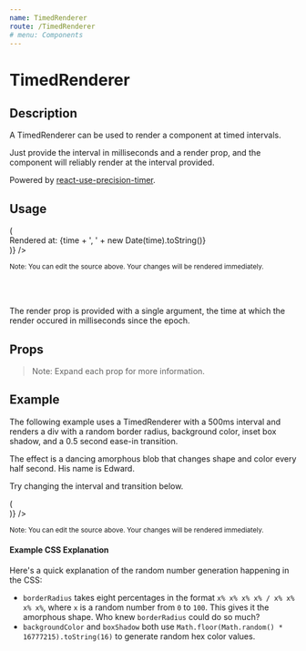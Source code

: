 ```yaml
---
name: TimedRenderer
route: /TimedRenderer
# menu: Components
---
```



<h1>TimedRenderer</h1>

## Description

A TimedRenderer can be used to render a component at timed intervals.

Just provide the interval in milliseconds and a render prop, and the component will reliably render at the interval provided.

Powered by [react-use-precision-timer](https://github.com/devboldly/react-use-precision-timer).

## Usage

<Playground>
  <TimedRenderer
    interval={1000}
    render={time => (
      <div>Rendered at: {time + ', ' + new Date(time).toString()}</div>
    )}
  />
</Playground>

<small>Note: You can edit the source above. Your changes will be rendered immediately.</small>

<br/><br/>

The render prop is provided with a single argument, the time at which the render occured in milliseconds since the epoch.

## Props

<Props of={TimedRenderer} />

> Note: Expand each prop for more information.


## Example

The following example uses a TimedRenderer with a 500ms interval and renders a div with a random border radius, background color, inset box shadow, and a 0.5 second ease-in transition. 

The effect is a dancing amorphous blob that changes shape and color every half second. His name is Edward. 

Try changing the interval and transition below.

<Playground>
  <TimedRenderer
    interval={500}
    render={time => (
      <div
        style={{
          width: `140px`,
          height: `100px`,
          transition: `all 0.5s ease-in`,
          borderRadius: `${Math.floor(Math.random() * 101)}% ${Math.floor(
            Math.random() * 101,
          )}% ${Math.floor(Math.random() * 101)}% ${Math.floor(
            Math.random() * 101,
          )}% / ${Math.floor(Math.random() * 101)}% ${Math.floor(
            Math.random() * 101,
          )}% ${Math.floor(Math.random() * 101)}% ${Math.floor(
            Math.random() * 101,
          )}%`,
          backgroundColor: `#${Math.floor(Math.random() * 16777215).toString(
            16,
          )}`,
          boxShadow: `inset 0 0 0 5px #${Math.floor(
            Math.random() * 16777215,
          ).toString(16)}`,
        }}
      />
    )}
  />
</Playground>

<small>Note: You can edit the source above. Your changes will be rendered immediately.</small>

#### Example CSS Explanation

Here's a quick explanation of the random number generation happening in the CSS:

- `borderRadius` takes eight percentages in the format `x% x% x% x% / x% x% x% x%`, where `x` is a random number from `0` to `100`. This gives it the amorphous shape. Who knew `borderRadius` could do so much?
- `backgroundColor` and `boxShadow` both use `Math.floor(Math.random() * 16777215).toString(16)` to generate random hex color values.
